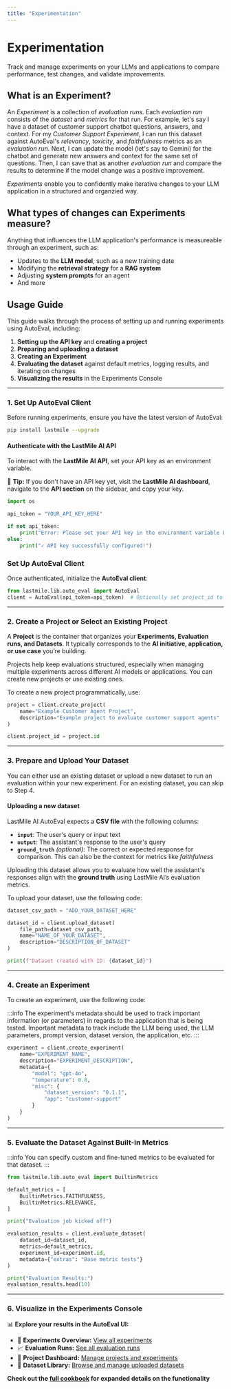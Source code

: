 ```yaml
---
title: "Experimentation"
---
```



# Experimentation

Track and manage experiments on your LLMs and applications to compare performance, test changes, and validate improvements.

## What is an Experiment?

An *Experiment* is a collection of *evaluation runs*. Each *evaluation run* consists of the *dataset* and *metrics* for that run. For example, let's say I have a dataset of customer support chatbot questions, answers, and context. For my *Customer Support Experiment*, I can run this dataset against AutoEval's *relevancy*, *toxicity*, and *faithfulness* metrics as an *evaluation run*. Next, I can update the model (let's say to Gemini) for the chatbot and generate new answers and context for the same set of questions. Then, I can save that as another *evaluation run* and compare the results to determine if the model change was a positive improvement.

*Experiments* enable you to confidently make iterative changes to your LLM application in a structured and organzied way.

## What types of changes can Experiments measure?
Anything that influences the LLM application's performance is measureable through an experiment, such as:
- Updates to the **LLM model**, such as a new training date
- Modifying the **retrieval strategy** for a **RAG system**
- Adjusting **system prompts** for an agent  
- And more

## Usage Guide
This guide walks through the process of setting up and running experiments using AutoEval, including:
1. **Setting up the API key** and **creating a project**  
2. **Preparing and uploading a dataset**  
3. **Creating an Experiment**  
4. **Evaluating the dataset** against default metrics, logging results, and iterating on changes  
5. **Visualizing the results** in the Experiments Console  

---

### 1. Set Up AutoEval Client  

Before running experiments, ensure you have the latest version of AutoEval:

```bash
pip install lastmile --upgrade
```

#### Authenticate with the LastMile AI API  

To interact with the **LastMile AI API**, set your API key as an environment variable.

📌 **Tip:** If you don't have an API key yet, visit the **LastMile AI dashboard**, navigate to the **API section** on the sidebar, and copy your key.

```python
import os

api_token = "YOUR_API_KEY_HERE"

if not api_token:
    print("Error: Please set your API key in the environment variable LASTMILE_API_KEY")
else:
    print("✓ API key successfully configured!")
```

### Set Up AutoEval Client  
Once authenticated, initialize the **AutoEval client**:

```python
from lastmile.lib.auto_eval import AutoEval
client = AutoEval(api_token=api_token)  # Optionally set project_id to scope to a specific project
```

---

### 2. Create a Project or Select an Existing Project  

A **Project** is the container that organizes your **Experiments, Evaluation runs, and Datasets**. It typically corresponds to the **AI initiative, application, or use case** you’re building.

Projects help keep evaluations structured, especially when managing multiple experiments across different AI models or applications. You can create new projects or use existing ones.

To create a new project programmatically, use:

```python
project = client.create_project(
    name="Example Customer Agent Project", 
    description="Example project to evaluate customer support agents"
)

client.project_id = project.id
```

---

### 3. Prepare and Upload Your Dataset  

You can either use an existing dataset or upload a new dataset to run an evaluation within your new experiment. For an existing dataset, you can skip to Step 4.

#### Uploading a new dataset

LastMile AI AutoEval expects a **CSV file** with the following columns:
- **`input`**: The user's query or input text  
- **`output`**: The assistant's response to the user's query  
- **`ground_truth`** *(optional)*: The correct or expected response for comparison. This can also be the context for metrics like *faithfulness*

Uploading this dataset allows you to evaluate how well the assistant's responses align with the **ground truth** using LastMile AI’s evaluation metrics.

To upload your dataset, use the following code:

```python
dataset_csv_path = "ADD_YOUR_DATASET_HERE"

dataset_id = client.upload_dataset(
    file_path=dataset_csv_path,
    name="NAME_OF_YOUR_DATASET",
    description="DESCRIPTION_OF_DATASET"
)

print(f"Dataset created with ID: {dataset_id}")
```

---

### 4. Create an Experiment  

To create an experiment, use the following code:

:::info
The experiment's metadata should be used to track important information (or parameters) in regards to the application that is being tested. Important metadata to track include the LLM being used, the LLM parameters, prompt version, dataset version, the application, etc.
:::

```python
experiment = client.create_experiment(
    name="EXPERIMENT_NAME",
    description="EXPERIMENT_DESCRIPTION",
    metadata={
        "model": "gpt-4o", 
        "temperature": 0.8, 
        "misc": {
            "dataset_version": "0.1.1", 
            "app": "customer-support"
        }
    }
)
```

---

### 5. Evaluate the Dataset Against Built-in Metrics  

:::info
You can specify custom and fine-tuned metrics to be evaluated for that dataset.
:::

```python
from lastmile.lib.auto_eval import BuiltinMetrics

default_metrics = [
    BuiltinMetrics.FAITHFULNESS,
    BuiltinMetrics.RELEVANCE,
]

print("Evaluation job kicked off")

evaluation_results = client.evaluate_dataset(
    dataset_id=dataset_id,
    metrics=default_metrics,
    experiment_id=experiment.id,
    metadata={"extras": "Base metric tests"}
)

print("Evaluation Results:")
evaluation_results.head(10)
```
---

### 6. Visualize in the Experiments Console  

📊 **Explore your results in the AutoEval UI:**
- 🔬 **Experiments Overview:** [View all experiments](https://lastmileai.dev/evaluations?view=experiments)
- 📈 **Evaluation Runs:** [See all evaluation runs](https://lastmileai.dev/evaluations?view=all_runs)
- 🏢 **Project Dashboard:** [Manage projects and experiments](https://lastmileai.dev/dashboard)
- 📂 **Dataset Library:** [Browse and manage uploaded datasets](https://lastmileai.dev/datasets)

**Check out the [full cookbook](https://github.com/lastmile-ai/lastmile-docs/blob/main/cookbook/AutoEval_Experiments.ipynb) for expanded details on the functionality**
